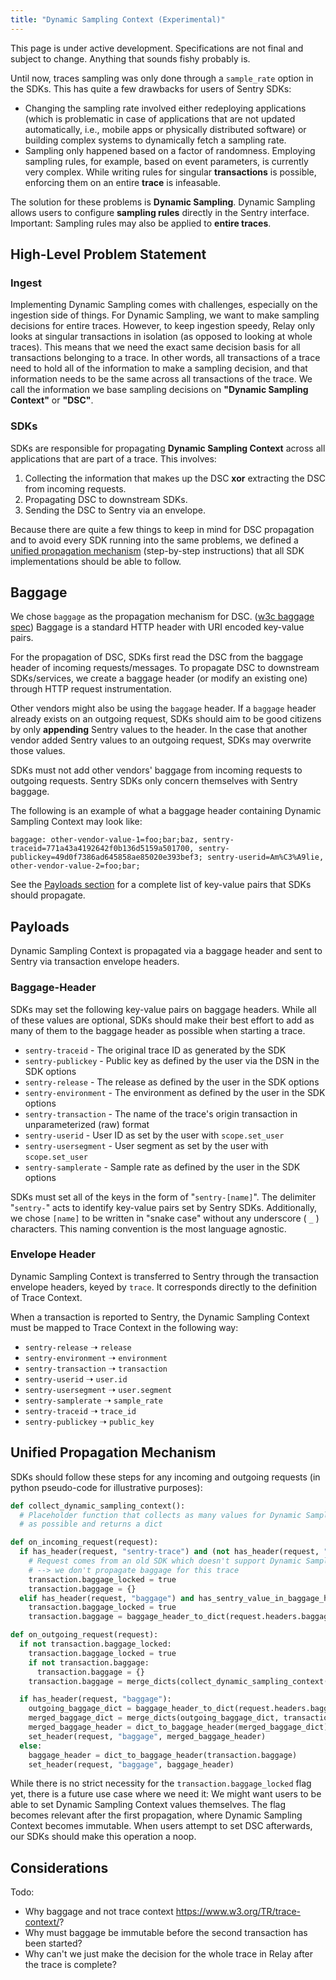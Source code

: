 ```yaml
---
title: "Dynamic Sampling Context (Experimental)"
---
```


<Alert level="warning">

This page is under active development.
Specifications are not final and subject to change.
Anything that sounds fishy probably is.

</Alert>

Until now, traces sampling was only done through a `sample_rate` option in the SDKs.
This has quite a few drawbacks for users of Sentry SDKs:

- Changing the sampling rate involved either redeploying applications (which is problematic in case of applications that are not updated automatically, i.e., mobile apps or physically distributed software) or building complex systems to dynamically fetch a sampling rate.
- Sampling only happened based on a factor of randomness.
  Employing sampling rules, for example, based on event parameters, is currently very complex.
  While writing rules for singular **transactions** is possible, enforcing them on an entire **trace** is infeasable.

The solution for these problems is **Dynamic Sampling**.
Dynamic Sampling allows users to configure **sampling rules** directly in the Sentry interface. Important: Sampling rules may also be applied to **entire traces**.

## High-Level Problem Statement

### Ingest

Implementing Dynamic Sampling comes with challenges, especially on the ingestion side of things.
For Dynamic Sampling, we want to make sampling decisions for entire traces.
However, to keep ingestion speedy, Relay only looks at singular transactions in isolation (as opposed to looking at whole traces).
This means that we need the exact same decision basis for all transactions belonging to a trace.
In other words, all transactions of a trace need to hold all of the information to make a sampling decision, and that information needs to be the same across all transactions of the trace.
We call the information we base sampling decisions on **"Dynamic Sampling Context"** or **"DSC"**.

### SDKs

SDKs are responsible for propagating **Dynamic Sampling Context** across all applications that are part of a trace.
This involves:

1. Collecting the information that makes up the DSC **xor** extracting the DSC from incoming requests.
2. Propagating DSC to downstream SDKs.
3. Sending the DSC to Sentry via an envelope.

Because there are quite a few things to keep in mind for DSC propagation and to avoid every SDK running into the same problems, we defined a [unified propagation mechanism](#unified-propagation-mechanism) (step-by-step instructions) that all SDK implementations should be able to follow.

## Baggage

We chose `baggage` as the propagation mechanism for DSC. ([w3c baggage spec](https://www.w3.org/TR/baggage/))
Baggage is a standard HTTP header with URI encoded key-value pairs.

For the propagation of DSC, SDKs first read the DSC from the baggage header of incoming requests/messages.
To propagate DSC to downstream SDKs/services, we create a baggage header (or modify an existing one) through HTTP request instrumentation.

<Alert level="info">

Other vendors might also be using the `baggage` header.
If a `baggage` header already exists on an outgoing request, SDKs should aim to be good citizens by only **appending** Sentry values to the header.
In the case that another vendor added Sentry values to an outgoing request, SDKs may overwrite those values.

SDKs must not add other vendors' baggage from incoming requests to outgoing requests.
Sentry SDKs only concern themselves with Sentry baggage.

</Alert>

The following is an example of what a baggage header containing Dynamic Sampling Context may look like:

```
baggage: other-vendor-value-1=foo;bar;baz, sentry-traceid=771a43a4192642f0b136d5159a501700, sentry-publickey=49d0f7386ad645858ae85020e393bef3; sentry-userid=Am%C3%A9lie, other-vendor-value-2=foo;bar;
```

See the [Payloads section](#payloads) for a complete list of key-value pairs that SDKs should propagate.

## Payloads

Dynamic Sampling Context is propagated via a baggage header and sent to Sentry via <Link to="/sdk/envelopes/#transaction">transaction envelope headers</Link>.

### Baggage-Header

SDKs may set the following key-value pairs on baggage headers.
While all of these values are optional, SDKs should make their best effort to add as many of them to the baggage header as possible when starting a trace.

- `sentry-traceid` - The original trace ID as generated by the SDK
- `sentry-publickey` - Public key as defined by the user via the DSN in the SDK options
- `sentry-release` - The release as defined by the user in the SDK options
- `sentry-environment` - The environment as defined by the user in the SDK options
- `sentry-transaction` - The name of the trace's origin transaction in unparameterized (raw) format
- `sentry-userid` - User ID as set by the user with <Link to="/sdk/unified-api/#scope">`scope.set_user`</Link>
- `sentry-usersegment` - User segment as set by the user with <Link to="/sdk/unified-api/#scope">`scope.set_user`</Link>
- `sentry-samplerate` - Sample rate as defined by the user in the SDK options

SDKs must set all of the keys in the form of "`sentry-[name]`".
The delimiter "`sentry-`" acts to identify key-value pairs set by Sentry SDKs.
Additionally, we chose `[name]` to be written in "snake case" without any underscore ( `_` ) characters. This naming convention is the most language agnostic.

### Envelope Header

Dynamic Sampling Context is transferred to Sentry through the <Link to="/sdk/envelopes/#transaction">transaction envelope headers</Link>, keyed by `trace`.
It corresponds directly to the definition of <Link to="/sdk/performance/trace-context/#trace-context">Trace Context</Link>.

When a transaction is reported to Sentry, the Dynamic Sampling Context must be mapped to Trace Context in the following way:

- `sentry-release` ➝ `release`
- `sentry-environment` ➝ `environment`
- `sentry-transaction` ➝ `transaction`
- `sentry-userid` ➝ `user.id`
- `sentry-usersegment` ➝ `user.segment`
- `sentry-samplerate` ➝ `sample_rate`
- `sentry-traceid` ➝ `trace_id`
- `sentry-publickey` ➝ `public_key`

## Unified Propagation Mechanism

SDKs should follow these steps for any incoming and outgoing requests (in python pseudo-code for illustrative purposes):

```python
def collect_dynamic_sampling_context():
  # Placeholder function that collects as many values for Dynamic Sampling Context
  # as possible and returns a dict

def on_incoming_request(request):
  if has_header(request, "sentry-trace") and (not has_header(request, "baggage") or not has_sentry_value_in_baggage_header(request)):
    # Request comes from an old SDK which doesn't support Dynamic Sampling Context yet
    # --> we don't propagate baggage for this trace
    transaction.baggage_locked = true
    transaction.baggage = {}
  elif has_header(request, "baggage") and has_sentry_value_in_baggage_header(request):
    transaction.baggage_locked = true
    transaction.baggage = baggage_header_to_dict(request.headers.baggage)

def on_outgoing_request(request):
  if not transaction.baggage_locked:
    transaction.baggage_locked = true
    if not transaction.baggage:
      transaction.baggage = {}
    transaction.baggage = merge_dicts(collect_dynamic_sampling_context(), transaction.baggage)

  if has_header(request, "baggage"):
    outgoing_baggage_dict = baggage_header_to_dict(request.headers.baggage)
    merged_baggage_dict = merge_dicts(outgoing_baggage_dict, transaction.baggage)
    merged_baggage_header = dict_to_baggage_header(merged_baggage_dict)
    set_header(request, "baggage", merged_baggage_header)
  else:
    baggage_header = dict_to_baggage_header(transaction.baggage)
    set_header(request, "baggage", baggage_header)
```

While there is no strict necessity for the `transaction.baggage_locked` flag yet, there is a future use case where we need it:
We might want users to be able to set Dynamic Sampling Context values themselves.
The flag becomes relevant after the first propagation, where Dynamic Sampling Context becomes immutable.
When users attempt to set DSC afterwards, our SDKs should make this operation a noop.

## Considerations

Todo:

- Why baggage and not trace context https://www.w3.org/TR/trace-context/?
- Why must baggage be immutable before the second transaction has been started?
- Why can't we just make the decision for the whole trace in Relay after the trace is complete?
